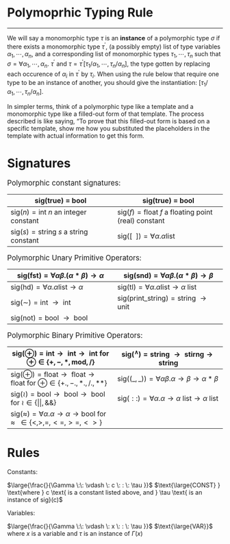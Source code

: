 <h1 class=post>Polymoprhic Typing Rule</h1>
<hr/>

We will say a monomorphic type $\tau$ is an $\textbf{instance}$ of a polymorphic type $\sigma$ if there exists a monomorphic type $\tau^\prime$, (a possibly empty) list of type variables $\alpha_1, \cdots, \alpha_n$, and a corresponding list of monomorphic types  $\tau_1, \cdots, \tau_n$ such that $\sigma = \forall \alpha_1, \cdots, \alpha_n$. $\tau^\prime$ and $\tau = \tau^\prime\left[\tau_1 / \alpha_1, \cdots, \tau_n / \alpha_n\right]$, the type gotten by replacing each occurence of $\alpha_i$ in $\tau^\prime$ by $\tau_i$. 
When using the rule below that require one type to be an instance of another, you should give the instantiation: $\left[\tau_1 / \alpha_1, \cdots, \tau_n / \alpha_n\right]$.

In simpler terms, think of a polymorphic type like a template and a monomorphic type like a filled-out form of that template. The process described is like saying, "To prove that this filled-out form is based on a specific template, show me how you substituted the placeholders in the template with actual information to get this form.

# Signatures

<span style="font-size: 1.2em">Polymorphic constant signatures:</span>

| $\text{sig(true) = bool}$ | $\text{sig(true) = bool}$  |
|---------------------------|----------------------------|
| $\text{sig}(n) = \text{int } n \text{ an integer constant}$ | $\text{sig}(f) = \text{float } f \text{ a floating point (real) constant}$| 
|$\text{sig}(s) = \text{string } s \text{ a string constant}$ | $\text{sig}([ \:\: ]) = \forall \alpha.\alpha\text{list}$ |

<span style="font-size: 1.2em">Polymorphic Unary Primitive Operators:</span>

| $\text{sig(fst)} = \forall\alpha\beta.(\alpha * \beta) \rightarrow \alpha$ | $\text{sig(snd)} = \forall\alpha\beta.(\alpha * \beta) \rightarrow \beta$  |
|---------------------------|----------------------------|
| $\text{sig(hd)} = \forall\alpha.\alpha\text{list} \rightarrow \alpha$ | $\text{sig(tl)} = \forall\alpha.\alpha\text{list} \rightarrow \alpha \text{ list}$ |
| $\text{sig}(\sim) = \text{int } \rightarrow \text{ int}$ | $\text{sig(print\_string)} = \text{string } \rightarrow \text{ unit}$ |
| $\text{sig(not)} = \text{bool } \rightarrow \text{ bool}$

<span style="font-size: 1.2em">Polymorphic Binary Primitive Operators:</span>

| $\text{sig}(\oplus) = \text{int} \rightarrow \text{ int} \rightarrow \text{ int for } \oplus \in \{+, -, *, \text{mod}, /\}$ | $\text{sig}( ^\wedge ) = \text{string } \rightarrow \text{ stirng} \rightarrow \text{ string}$  |
|---------------------------|----------------------------|
| $\text{sig}(\oplus) = \text{float} \rightarrow \text{ float} \rightarrow \text{ float for } \oplus \in \{+., -., *., /., **\}$  | $\text{sig}((\_, \_)) = \forall\alpha\beta.\alpha \rightarrow \beta \rightarrow \alpha * \beta$ |
| $\text{sig}(\wr) = \text{bool} \rightarrow \text{ bool} \rightarrow \text{ bool for } \wr \in \{\vert \vert, \&\&\}$ | $\text{sig}(::) = \forall\alpha.\alpha \rightarrow \alpha \text{ list} \rightarrow \alpha \text{ list}$ |
| $\text{sig}(\approx) = \forall\alpha.\alpha \rightarrow \alpha \rightarrow \text{bool for } \approx  \:\: \in \{<, >, =, <=, >=, <>\}$

# Rules

Constants:

$\large{\frac{}{\Gamma \:\: \vdash \: c \: : \: \tau }}$ $\text{\large{CONST} } \text{where }  c \text{ is a constant listed above, and } \tau \text{ is an instance of sig}(c)$

Variables:

$\large{\frac{}{\Gamma \:\: \vdash \: x \: : \: \tau }}$ $\text{\large{VAR}}$ $\text{ where } x \text{ is a variable and } \tau \text{ is an instance of } \Gamma(x)$ 
